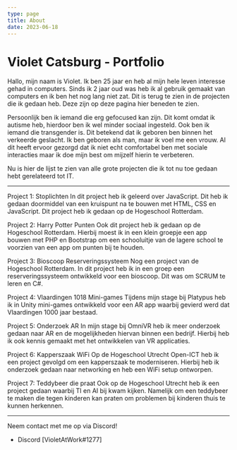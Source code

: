 ```yaml
---
type: page
title: About
date: 2023-06-18
---
```


# Violet Catsburg - Portfolio

Hallo, mijn naam is Violet. Ik ben 25 jaar en heb al mijn hele leven interesse gehad in computers.
Sinds ik 2 jaar oud was heb ik al gebruik gemaakt van computers en ik ben het nog lang niet zat.
Dit is terug te zien in de projecten die ik gedaan heb. Deze zijn op deze pagina hier beneden te zien.

Persoonlijk ben ik iemand die erg gefocused kan zijn. Dit komt omdat ik autisme heb, hierdoor ben ik wel minder sociaal ingesteld.
Ook ben ik iemand die transgender is. Dit betekend dat ik geboren ben binnen het verkeerde geslacht. Ik ben geboren als man, maar ik voel me een vrouw.
Al dit heeft ervoor gezorgd dat ik niet echt comfortabel ben met sociale interacties maar ik doe mijn best om mijzelf hierin te verbeteren.

Nu is hier de lijst te zien van alle grote projecten die ik tot nu toe gedaan hebt gerelateerd tot IT.

---

Project 1: Stoplichten
In dit project heb ik geleerd over JavaScript. Dit heb ik gedaan doormiddel van een kruispunt na te bouwen met HTML, CSS en JavaScript. Dit project heb ik gedaan op de Hogeschool Rotterdam.

Project 2: Harry Potter Punten
Ook dit project heb ik gedaan op de Hogeschool Rotterdam. Hierbij moest ik in een klein groepje een app bouwen met PHP en Bootstrap om een schooluitje van de lagere school te voorzien van een app om punten bij te houden.

Project 3: Bioscoop Reserveringssysteem
Nog een project van de Hogeschool Rotterdam. In dit project heb ik in een groep een reserveringssysteem ontwikkeld voor een bioscoop. Dit was om SCRUM te leren en C#.

Project 4: Vlaardingen 1018 Mini-games
Tijdens mijn stage bij Platypus heb ik in Unity mini-games ontwikkeld voor een AR app waarbij gevierd werd dat Vlaardingen 1000 jaar bestaad.

Project 5: Onderzoek AR
In mijn stage bij OmniVR heb ik meer onderzoek gedaan naar AR en de mogelijkheden hiervan binnen een bedrijf. Hierbij heb ik ook kennis gemaakt met het ontwikkelen van VR applicaties.

Project 6: Kapperszaak WiFi
Op de Hogeschool Utrecht Open-ICT heb ik een project gevolgd om een kapperszaak te moderniseren. Hierbij heb ik onderzoek gedaan naar networking en heb een WiFi setup ontworpen.

Project 7: Teddybeer die praat
Ook op de Hogeschool Utrecht heb ik een project gedaan waarbij TI en AI bij kwam kijken. Namelijk om een teddybeer te maken die tegen kinderen kan praten om problemen bij kinderen thuis te kunnen herkennen.

---

Neem contact met me op via Discord!
- Discord [VioletAtWork#1277]
